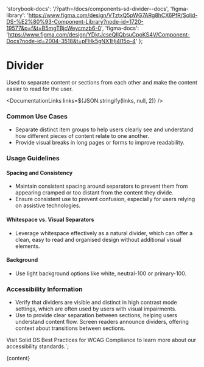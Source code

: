 

  'storybook-docs': '/?path=/docs/components-sd-divider--docs',
  'figma-library':
    'https://www.figma.com/design/VTztxQ5pWG7ARg8hCX6PfR/Solid-DS-%E2%80%93-Component-Library?node-id=1720-19577&p=f&t=B5mgTBjcWeycmzb6-0',
  'figma-docs':
    'https://www.figma.com/design/YDktJcseQIIQbsuCpoKS4V/Component-Docs?node-id=2004-3518&t=pFHk5gNX1Hj4l15o-4'
};

# Divider

Used to separate content or sections from each other and make the content easier to read for the user.

<DefaultStory />

<DocumentationLinks links=${JSON.stringify(links, null, 2)} />

### Common Use Cases

- Separate distinct item groups to help users clearly see and understand how different pieces of content relate to one another.
- Provide visual breaks in long pages or forms to improve readability.

### Usage Guidelines

#### Spacing and Consistency

- Maintain consistent spacing around separators to prevent them from appearing cramped or too distant from the content they divide.
- Ensure consistent use to prevent confusion, especially for users relying on assistive technologies.

#### Whitespace vs. Visual Separators

- Leverage whitespace effectively as a natural divider, which can offer a clean, easy to read and organised design without additional visual elements.

#### Background

- Use light background options like white, neutral-100 or primary-100.

### Accessibility Information

- Verify that dividers are visible and distinct in high contrast mode settings, which are often used by users with visual impairments.
- Use to provide clear separation between sections, helping users understand content flow. Screen readers announce dividers, offering context about transitions between sections.

Visit <sd-link href="https://www.figma.com/design/YDktJcseQIIQbsuCpoKS4V/Component-Docs?node-id=10708-5011&t=Z1FxSGWkmXG5r5sw-4" target="_blank">Solid DS Best Practices for WCAG Compliance</sd-link> to learn more about our accessibility standards.`;

<Meta title="Components/sd-divider/Overview" />

<OverviewFormatter story={SdDividerStories.Default}>{content}</OverviewFormatter>
